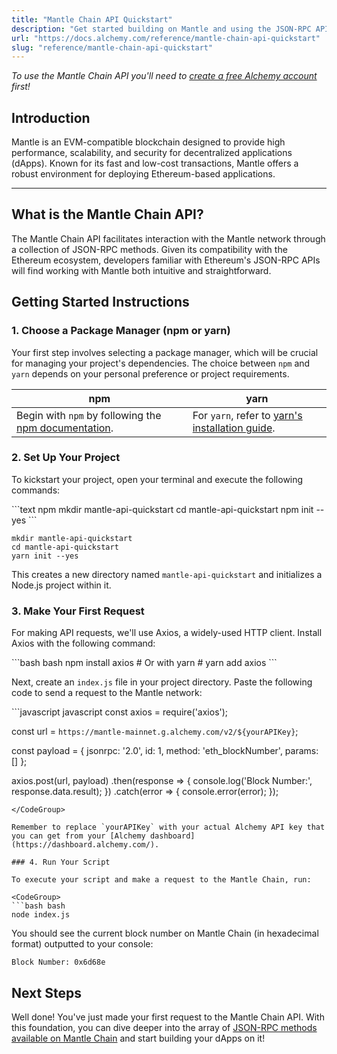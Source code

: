 ```yaml
---
title: "Mantle Chain API Quickstart"
description: "Get started building on Mantle and using the JSON-RPC API"
url: "https://docs.alchemy.com/reference/mantle-chain-api-quickstart"
slug: "reference/mantle-chain-api-quickstart"
---
```


*To use the Mantle Chain API you'll need to [create a free Alchemy account](https://dashboard.alchemy.com/signup) first!*

## Introduction

Mantle is an EVM-compatible blockchain designed to provide high performance, scalability, and security for decentralized applications (dApps). Known for its fast and low-cost transactions, Mantle offers a robust environment for deploying Ethereum-based applications.

***

## What is the Mantle Chain API?

The Mantle Chain API facilitates interaction with the Mantle network through a collection of JSON-RPC methods. Given its compatibility with the Ethereum ecosystem, developers familiar with Ethereum's JSON-RPC APIs will find working with Mantle both intuitive and straightforward.

## Getting Started Instructions

### 1. Choose a Package Manager (npm or yarn)

Your first step involves selecting a package manager, which will be crucial for managing your project's dependencies. The choice between `npm` and `yarn` depends on your personal preference or project requirements.

| npm                                                                                                                       | yarn                                                                                                |
| ------------------------------------------------------------------------------------------------------------------------- | --------------------------------------------------------------------------------------------------- |
| Begin with `npm` by following the [npm documentation](https://docs.npmjs.com/downloading-and-installing-node-js-and-npm). | For `yarn`, refer to [yarn's installation guide](https://classic.yarnpkg.com/lang/en/docs/install). |

### 2. Set Up Your Project

To kickstart your project, open your terminal and execute the following commands:

<CodeGroup>
  ```text npm
  mkdir mantle-api-quickstart
  cd mantle-api-quickstart
  npm init --yes
  ```

  ```text yarn
  mkdir mantle-api-quickstart
  cd mantle-api-quickstart
  yarn init --yes
  ```
</CodeGroup>

This creates a new directory named `mantle-api-quickstart` and initializes a Node.js project within it.

### 3. Make Your First Request

For making API requests, we'll use Axios, a widely-used HTTP client. Install Axios with the following command:

<CodeGroup>
  ```bash bash
  npm install axios
  # Or with yarn
  # yarn add axios
  ```
</CodeGroup>

Next, create an `index.js` file in your project directory. Paste the following code to send a request to the Mantle network:

<CodeGroup>
  ```javascript javascript
  const axios = require('axios');

  const url = `https://mantle-mainnet.g.alchemy.com/v2/${yourAPIKey}`;

  const payload = {
    jsonrpc: '2.0',
    id: 1,
    method: 'eth_blockNumber',
    params: []
  };

  axios.post(url, payload)
    .then(response => {
      console.log('Block Number:', response.data.result);
    })
    .catch(error => {
      console.error(error);
    });
  ```
</CodeGroup>

Remember to replace `yourAPIKey` with your actual Alchemy API key that you can get from your [Alchemy dashboard](https://dashboard.alchemy.com/).

### 4. Run Your Script

To execute your script and make a request to the Mantle Chain, run:

<CodeGroup>
  ```bash bash
  node index.js
  ```
</CodeGroup>

You should see the current block number on Mantle Chain (in hexadecimal format) outputted to your console:

```shell
Block Number: 0x6d68e
```

## Next Steps

Well done! You've just made your first request to the Mantle Chain API. With this foundation, you can dive deeper into the array of [JSON-RPC methods available on Mantle Chain](/reference/mantle-chain-api-endpoints) and start building your dApps on it!
